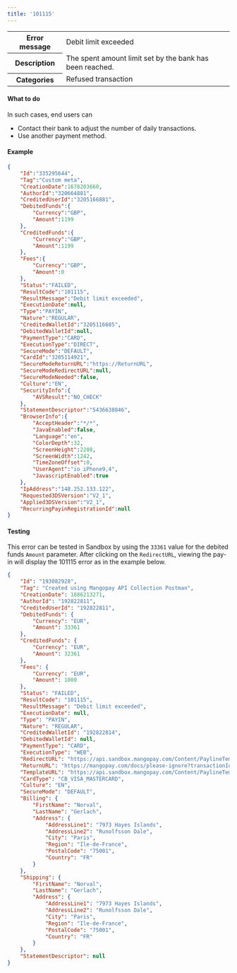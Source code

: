 ---
title: '101115'  
---
  
<table>
    <tbody>
        <tr>
            <th class="header"><strong>Error message</strong></th>
            <td class="table-content">Debit limit exceeded</td>
        </tr>
        <tr>
            <th class="header"><strong>Description</strong></th>
            <td class="table-content">The spent amount limit set by the bank has been reached.</td>
        </tr>
        <tr>
            <th class="header"><strong>Categories</strong></th>
            <td class="table-content">  
<div class="label">Refused transaction</div>
</td>
        </tr>
    </tbody>
</table>  

#### What to do  

In such cases, end users can  
- Contact their bank to adjust the number of daily transactions.  
- Use another payment method.  

#### Example  
```json API Response
{
    "Id":"335295644",
    "Tag":"Custom meta",
    "CreationDate":1678203660,
    "AuthorId":"320664881",
    "CreditedUserId":"3205166881",
    "DebitedFunds":{
        "Currency":"GBP",
        "Amount":1199
    },
    "CreditedFunds":{
        "Currency":"GBP",
        "Amount":1199
    },
    "Fees":{
        "Currency":"GBP",
        "Amount":0
    },
    "Status":"FAILED",
    "ResultCode":"101115",
    "ResultMessage":"Debit limit exceeded",
    "ExecutionDate":null,
    "Type":"PAYIN",
    "Nature":"REGULAR",
    "CreditedWalletId":"3205116685",
    "DebitedWalletId":null,
    "PaymentType":"CARD",
    "ExecutionType":"DIRECT",
    "SecureMode":"DEFAULT",
    "CardId":"3205114921",
    "SecureModeReturnURL":"https://ReturnURL",
    "SecureModeRedirectURL":null,
    "SecureModeNeeded":false,
    "Culture":"EN",
    "SecurityInfo":{
        "AVSResult":"NO_CHECK"
    },
    "StatementDescriptor":"5436638846",
    "BrowserInfo":{
        "AcceptHeader":"*/*",
        "JavaEnabled":false,
        "Language":"en",
        "ColorDepth":32,
        "ScreenHeight":2208,
        "ScreenWidth":1242,
        "TimeZoneOffset":0,
        "UserAgent":"io iPhone9,4",
        "JavascriptEnabled":true
    },
    "IpAddress":"148.252.133.122",
    "Requested3DSVersion":"V2_1",
    "Applied3DSVersion":"V2_1",
    "RecurringPayinRegistrationId":null
}
```  

#### Testing  

This error can be tested in Sandbox by using the `33361` value for the debited funds `Amount` parameter. After clicking on the `RedirectURL`, viewing the pay-in will display the 101115 error as in the example below.  
```json API response
{
    "Id": "193082928",
    "Tag": "Created using Mangopay API Collection Postman",
    "CreationDate": 1686213271,
    "AuthorId": "192822811",
    "CreditedUserId": "192822811",
    "DebitedFunds": {
        "Currency": "EUR",
        "Amount": 33361
    },
    "CreditedFunds": {
        "Currency": "EUR",
        "Amount": 32361
    },
    "Fees": {
        "Currency": "EUR",
        "Amount": 1000
    },
    "Status": "FAILED",
    "ResultCode": "101115",
    "ResultMessage": "Debit limit exceeded",
    "ExecutionDate": null,
    "Type": "PAYIN",
    "Nature": "REGULAR",
    "CreditedWalletId": "192822814",
    "DebitedWalletId": null,
    "PaymentType": "CARD",
    "ExecutionType": "WEB",
    "RedirectURL": "https://api.sandbox.mangopay.com/Content/PaylineTemplateWidget?rp=4c13437d147b44cab49ea270fc7b0adb&transactionId=193082928&token=1kaZeuzggGZ134j1S2281686213271816",
    "ReturnURL": "https://mangopay.com/docs/please-ignore?transactionId=193082928",
    "TemplateURL": "https://api.sandbox.mangopay.com/Content/PaylineTemplateWidget?rp=4c13437d147b44cab49ea270fc7b0adb&transactionId=193082928",
    "CardType": "CB_VISA_MASTERCARD",
    "Culture": "EN",
    "SecureMode": "DEFAULT",
    "Billing": {
        "FirstName": "Norval",
        "LastName": "Gerlach",
        "Address": {
            "AddressLine1": "7973 Hayes Islands",
            "AddressLine2": "Runolfsson Dale",
            "City": "Paris",
            "Region": "Ile-de-France",
            "PostalCode": "75001",
            "Country": "FR"
        }
    },
    "Shipping": {
        "FirstName": "Norval",
        "LastName": "Gerlach",
        "Address": {
            "AddressLine1": "7973 Hayes Islands",
            "AddressLine2": "Runolfsson Dale",
            "City": "Paris",
            "Region": "Ile-de-France",
            "PostalCode": "75001",
            "Country": "FR"
        }
    },
    "StatementDescriptor": null
}
```